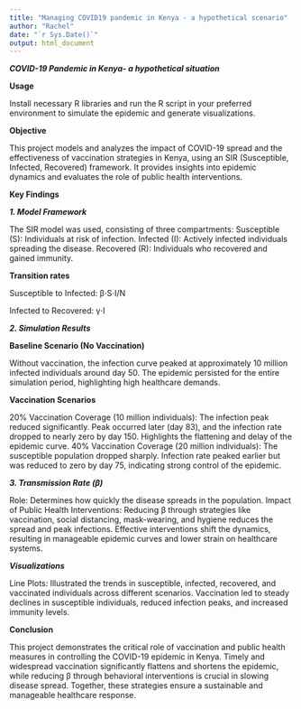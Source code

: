 ---
title: "Managing COVID19 pandemic in Kenya - a hypothetical scenario"
author: "Rachel"
date: "`r Sys.Date()`"
output: html_document
---

***COVID-19 Pandemic in Kenya- a hypothetical situation***

**Usage**

Install necessary R libraries and run the R script in your preferred environment to simulate the epidemic and generate visualizations.

**Objective**

This project models and analyzes the impact of COVID-19 spread and the effectiveness of vaccination strategies in Kenya, using an SIR (Susceptible, Infected, Recovered) framework. It provides insights into epidemic dynamics and evaluates the role of public health interventions.

**Key Findings**

***1. Model Framework***

The SIR model was used, consisting of three compartments:
Susceptible (S): Individuals at risk of infection.
Infected (I): Actively infected individuals spreading the disease.
Recovered (R): Individuals who recovered and gained immunity.

**Transition rates**

Susceptible to Infected: 
β⋅S⋅I/N

Infected to Recovered: 
γ⋅I

***2. Simulation Results***

**Baseline Scenario (No Vaccination)**

Without vaccination, the infection curve peaked at approximately 10 million infected individuals around day 50.
The epidemic persisted for the entire simulation period, highlighting high healthcare demands.

**Vaccination Scenarios**

20% Vaccination Coverage (10 million individuals):
The infection peak reduced significantly.
Peak occurred later (day 83), and the infection rate dropped to nearly zero by day 150.
Highlights the flattening and delay of the epidemic curve.
40% Vaccination Coverage (20 million individuals):
The susceptible population dropped sharply.
Infection rate peaked earlier but was reduced to zero by day 75, indicating strong control of the epidemic.

***3. Transmission Rate (β)***

Role: Determines how quickly the disease spreads in the population.
Impact of Public Health Interventions:
Reducing β through strategies like vaccination, social distancing, mask-wearing, and hygiene reduces the spread and peak infections.
Effective interventions shift the dynamics, resulting in manageable epidemic curves and lower strain on healthcare systems.

***Visualizations***

Line Plots: Illustrated the trends in susceptible, infected, recovered, and vaccinated individuals across different scenarios.
Vaccination led to steady declines in susceptible individuals, reduced infection peaks, and increased immunity levels.

**Conclusion**

This project demonstrates the critical role of vaccination and public health measures in controlling the COVID-19 epidemic in Kenya. Timely and widespread vaccination significantly flattens and shortens the epidemic, while reducing β through behavioral interventions is crucial in slowing disease spread. Together, these strategies ensure a sustainable and manageable healthcare response.
